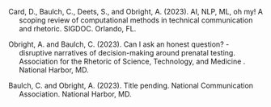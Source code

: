 

::: hanging-indent
Card, D., Baulch, C., Deets, S., and Obright, A. (2023). AI, NLP, ML, oh my! A scoping review of computational methods in technical communication and rhetoric. SIGDOC. Orlando, FL.
:::

::: hanging-indent
Obright, A. and Baulch, C. (2023). Can I ask an honest question? - disruptive narratives of decision-making around prenatal testing. Association for the Rhetoric of Science, Technology, and Medicine . National Harbor, MD.
:::

::: hanging-indent
Baulch, C. and Obright, A. (2023). Title pending. National Communication Association. National Harbor, MD.
:::
